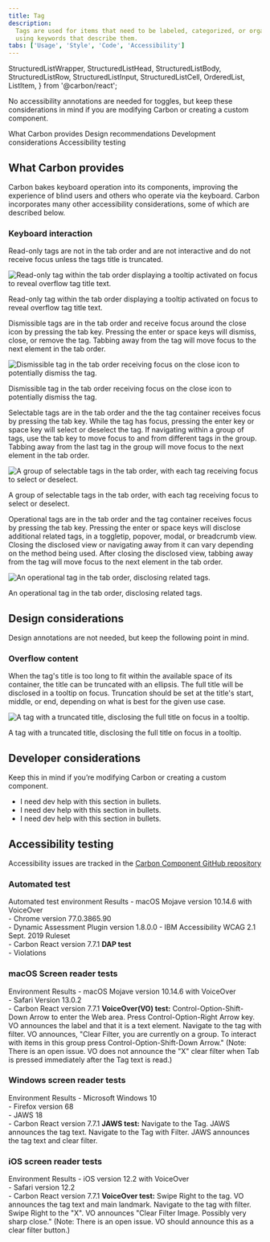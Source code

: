 ```yaml
---
title: Tag
description:
  Tags are used for items that need to be labeled, categorized, or organized
  using keywords that describe them.
tabs: ['Usage', 'Style', 'Code', 'Accessibility']
---
```



  StructuredListWrapper,
  StructuredListHead,
  StructuredListBody,
  StructuredListRow,
  StructuredListInput,
  StructuredListCell,
  OrderedList,
  ListItem,
} from '@carbon/react';

<PageDescription>

No accessibility annotations are needed for toggles, but keep these
considerations in mind if you are modifying Carbon or creating a custom
component.

</PageDescription>

<AnchorLinks>
  <AnchorLink>What Carbon provides</AnchorLink>
  <AnchorLink>Design recommendations</AnchorLink>
  <AnchorLink>Development considerations</AnchorLink>
  <AnchorLink>Accessibility testing</AnchorLink>
</AnchorLinks>

<A11yStatus layout="table" components="Tag" />

## What Carbon provides

Carbon bakes keyboard operation into its components, improving the experience of
blind users and others who operate via the keyboard. Carbon incorporates many
other accessibility considerations, some of which are described below.

### Keyboard interaction

Read-only tags are not in the tab order and are not interactive and do not
receive focus unless the tags title is truncated.

<Row>
<Column colLg={8}>

![Read-only tag within the tab order displaying a tooltip activated on focus to reveal overflow tag title text.](images/tag-accessibility-read-only.png)

</Column>
</Row>

<Caption>
  Read-only tag within the tab order displaying a tooltip activated on focus to
  reveal overflow tag title text.
</Caption>

Dismissible tags are in the tab order and receive focus around the close icon by
pressing the tab key. Pressing the enter or space keys will dismiss, close, or
remove the tag. Tabbing away from the tag will move focus to the next element in
the tab order.

<Row>
<Column colLg={8}>

![Dismissible tag in the tab order receiving focus on the close icon to potentially dismiss the tag.](images/tag-accessibility-dismissible.png)

</Column>
</Row>

<Caption>
  Dismissible tag in the tab order receiving focus on the close icon to
  potentially dismiss the tag.
</Caption>

Selectable tags are in the tab order and the the tag container receives focus by
pressing the tab key. While the tag has focus, pressing the enter key or space
key will select or deselect the tag. If navigating within a group of tags, use
the tab key to move focus to and from different tags in the group. Tabbing away
from the last tag in the group will move focus to the next element in the tab
order.

<Row>
<Column colLg={8}>

![A group of selectable tags in the tab order, with each tag receiving focus to select or deselect.](images/tag-accessibility-selectable.png)

</Column>
</Row>

<Caption>
  A group of selectable tags in the tab order, with each tag receiving focus to
  select or deselect.
</Caption>

Operational tags are in the tab order and the tag container receives focus by
pressing the tab key. Pressing the enter or space keys will disclose additional
related tags, in a toggletip, popover, modal, or breadcrumb view. Closing the
disclosed view or navigating away from it can vary depending on the method being
used. After closing the disclosed view, tabbing away from the tag will move
focus to the next element in the tab order.

<Row>
<Column colLg={8}>

![An operational tag in the tab order, disclosing related tags.](images/tag-accessibility-operational.png)

</Column>
</Row>

<Caption>An operational tag in the tab order, disclosing related tags.</Caption>

## Design considerations

Design annotations are not needed, but keep the following point in mind.

### Overflow content

When the tag's title is too long to fit within the available space of its
container, the title can be truncated with an ellipsis. The full title will be
disclosed in a tooltip on focus. Truncation should be set at the title's start,
middle, or end, depending on what is best for the given use case.

<Row>
<Column colLg={8}>

![A tag with a truncated title, disclosing the full title on focus in a tooltip.](images/tag-accessibility-overflow.png)

</Column>
</Row>

<Caption>
  A tag with a truncated title, disclosing the full title on focus in a tooltip.
</Caption>

## Developer considerations

Keep this in mind if you’re modifying Carbon or creating a custom component.

- I need dev help with this section in bullets.
- I need dev help with this section in bullets.
- I need dev help with this section in bullets.

## Accessibility testing

Accessibility issues are tracked in the
[Carbon Component GitHub repository](https://github.com/carbon-design-system/carbon/issues?q=is%3Aopen+label%3A%22type%3A+a11y+%E2%99%BF%22+label%3A%22component%3A+tag%22+)

### Automated test

<Row>
  <Column noGutterSm>
    <StructuredListWrapper>
      <StructuredListHead>
        <StructuredListRow head>
          <StructuredListCell head>
            Automated test environment
          </StructuredListCell>
          <StructuredListCell head>Results</StructuredListCell>
        </StructuredListRow>
      </StructuredListHead>
      <StructuredListBody>
        <StructuredListRow>
          <StructuredListCell>
            - macOS Mojave version 10.14.6 with VoiceOver
            <br />
            - Chrome version 77.0.3865.90
            <br />
            - Dynamic Assessment Plugin version 1.8.0.0 - IBM Accessibility WCAG
            2.1 Sept. 2019 Ruleset
            <br />- Carbon React version 7.7.1
          </StructuredListCell>
          <StructuredListCell>
            <strong>DAP test</strong>
            <br />- Violations
          </StructuredListCell>
        </StructuredListRow>
      </StructuredListBody>
    </StructuredListWrapper>
  </Column>
</Row>

### macOS Screen reader tests

<Row>
  <Column noGutterSm>
    <StructuredListWrapper>
      <StructuredListHead>
        <StructuredListRow head>
          <StructuredListCell head>Environment </StructuredListCell>
          <StructuredListCell head>Results</StructuredListCell>
        </StructuredListRow>
      </StructuredListHead>
      <StructuredListBody>
        <StructuredListRow>
          <StructuredListCell>
            - macOS Mojave version 10.14.6 with VoiceOver
            <br />
            - Safari Version 13.0.2
            <br />- Carbon React version 7.7.1
          </StructuredListCell>
          <StructuredListCell>
            <strong>VoiceOver(VO) test:</strong>
            <OrderedList>
              <ListItem>
                Control-Option-Shift-Down Arrow to enter the Web area.
              </ListItem>
              <ListItem>
                Press Control-Option-Right Arrow key. VO announces the label and
                that it is a text element.
              </ListItem>
              <ListItem>
                Navigate to the tag with filter. VO announces, "Clear Filter,
                you are currently on a group. To interact with items in this
                group press Control-Option-Shift-Down Arrow." (Note: There is an
                open issue. VO does not announce the "X" clear filter when Tab
                is pressed immediately after the Tag text is read.)
              </ListItem>
            </OrderedList>
          </StructuredListCell>
        </StructuredListRow>
      </StructuredListBody>
    </StructuredListWrapper>
  </Column>
</Row>

### Windows screen reader tests

<Row>
  <Column noGutterSm>
    <StructuredListWrapper>
      <StructuredListHead>
        <StructuredListRow head>
          <StructuredListCell head>Environment</StructuredListCell>
          <StructuredListCell head>Results</StructuredListCell>
        </StructuredListRow>
      </StructuredListHead>
      <StructuredListBody>
        <StructuredListRow>
          <StructuredListCell>
            - Microsoft Windows 10
            <br />
            - Firefox version 68
            <br />
            - JAWS 18
            <br />- Carbon React version 7.7.1
          </StructuredListCell>
          <StructuredListCell>
            <strong>JAWS test:</strong>
            <OrderedList>
              <ListItem>
                Navigate to the Tag. JAWS announces the tag text.
              </ListItem>
              <ListItem>
                Navigate to the Tag with Filter. JAWS announces the tag text and
                clear filter.
              </ListItem>
            </OrderedList>
          </StructuredListCell>
        </StructuredListRow>
      </StructuredListBody>
    </StructuredListWrapper>
  </Column>
</Row>

### iOS screen reader tests

<Row>
  <Column noGutterSm>
    <StructuredListWrapper>
      <StructuredListRow head>
        <StructuredListCell head>Environment </StructuredListCell>
        <StructuredListCell head>Results</StructuredListCell>
      </StructuredListRow>
      <StructuredListBody>
        <StructuredListRow>
          <StructuredListCell>
            - iOS version 12.2 with VoiceOver
            <br />
            - Safari version 12.2
            <br />- Carbon React version 7.7.1
          </StructuredListCell>
          <StructuredListCell>
            <strong>VoiceOver test:</strong>
            <OrderedList>
              <ListItem>
                Swipe Right to the tag. VO announces the tag text and main
                landmark.
              </ListItem>
              <ListItem>
                Navigate to the tag with filter. Swipe Right to the "X". VO
                announces "Clear Filter Image. Possibly very sharp close."
                (Note: There is an open issue. VO should announce this as a
                clear filter button.)
              </ListItem>
            </OrderedList>
          </StructuredListCell>
        </StructuredListRow>
      </StructuredListBody>
    </StructuredListWrapper>
  </Column>
</Row>
